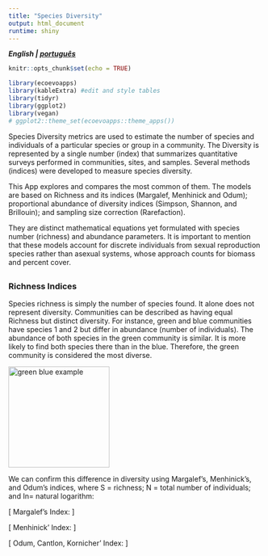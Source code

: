 ```yaml
---
title: "Species Diversity"
output: html_document
runtime: shiny
---
```

***English | [português](https://ecoevoapps.shinyapps.io/species_div_indices_pt/) ***

```r
knitr::opts_chunk$set(echo = TRUE)

library(ecoevoapps)
library(kableExtra) #edit and style tables
library(tidyr)
library(ggplot2)
library(vegan)
# ggplot2::theme_set(ecoevoapps::theme_apps())
```

Species Diversity metrics are used to estimate the number of species and individuals of a particular species or group in a community. The Diversity is represented by a single number (index) that summarizes quantitative surveys performed in communities, sites, and samples. Several methods (indices) were developed to measure species diversity.  

This App explores and compares the most common of them. The models are based on Richness and its indices (Margalef, Menhinick and Odum); proportional abundance of diversity indices (Simpson, Shannon, and Brillouin); and sampling size correction (Rarefaction). 

They are distinct mathematical equations yet formulated with species number (richness) and abundance parameters. It is important to mention that these models account for discrete individuals from sexual reproduction species rather than asexual systems, whose approach counts for biomass and percent cover. 


##  {.tabset}

### Richness Indices

Species richness is simply the number of species found. It alone does not represent diversity. Communities can be described as having equal Richness but distinct diversity. For instance, green and blue communities have species 1 and 2 but differ in abundance (number of individuals). The abundance of both species in the green community is similar. It is more likely to find both species there than in the blue. Therefore, the green community is considered the most diverse.

<img src="SpDiv_ApProject/www/comm_green_blue.png" alt="green blue example" style="height: 200px; width:200px;"/>

We can confirm this difference in diversity using Margalef’s, Menhinick’s, and Odum’s indices, where S = richness; N =  total number of individuals; and In=  natural logarithm: 

\[
Margalef's Index:
\begin {align}
Mg &=\frac{(S-1)}{lnN}
\end {align}
\]

\[
Menhinick' Index:
\begin {align}
Mn &=\frac{S}{\sqrt{N}}
\end {align}
\]

\[
Odum, Cantlon, Kornicher' Index:
\begin {align}
Od &=\frac{S}{logN}
\end {align}
\]
